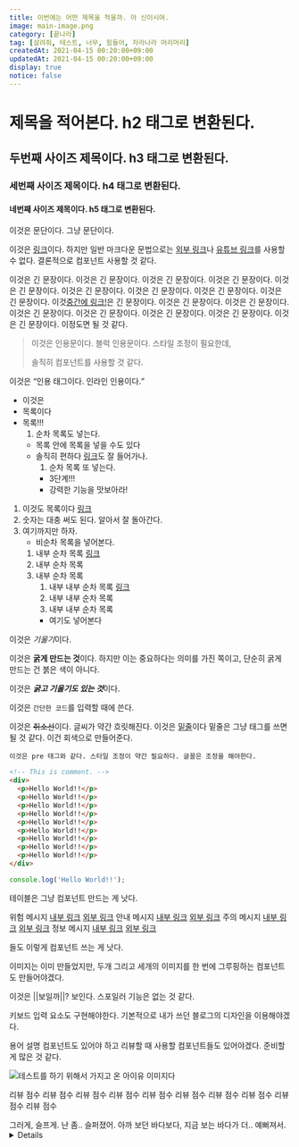```yaml
---
title: 이번에는 어떤 제목을 적을까. 아 신이시여.
image: main-image.png
category: [끝나라]
tag: [살려줘, 테스트, 너무, 힘들어, 자라나라 머리머리]
createdAt: 2021-04-15 00:20:00+09:00
updatedAt: 2021-04-15 00:20:00+09:00
display: true
notice: false
---
```



# 제목을 적어본다. h2 태그로 변환된다.

## 두번째 사이즈 제목이다. h3 태그로 변환된다.

### 세번째 사이즈 제목이다. h4 태그로 변환된다.

#### 네번째 사이즈 제목이다. h5 태그로 변환된다.

이것은 문단이다. 그냥 문단이다.

이것은 [링크](#)이다. 하지만 일반 마크다운 문법으로는 <A href='#' type='normal'>외부 링크</A>나 <A href='#' type='youtube'>유튜브 링크</A>를 사용할 수 없다. 결론적으로 컴포넌트 사용할 것 같다.

이것은 긴 문장이다. 이것은 긴 문장이다. 이것은 긴 문장이다. 이것은 긴 문장이다. 이것은 긴 문장이다. 이것은 긴 문장이다. 이것은 긴 문장이다. 이것은 긴 문장이다. 이것은 긴 문장이다. 이것<A href='#' type='normal'>중간에 링크!</A>은 긴 문장이다. 이것은 긴 문장이다. 이것은 긴 문장이다. 이것은 긴 문장이다. 이것은 긴 문장이다. 이것은 긴 문장이다. 이것은 긴 문장이다. 이것은 긴 문장이다. 이정도면 될 것 같다.

> 이것은 인용문이다. 블럭 인용문이다. 스타일 조정이 필요한데,
>
> 솔직히 컴포넌트를 사용할 것 같다.

이것은 <Q>인용 태그이다. 인라인 인용이다.</Q>

* 이것은
* 목록이다
* 목록!!!
    1. 순차 목록도 넣는다.
    * 목록 안에 목록을 넣을 수도 있다
    * 솔직히 편하다 <A type='blog' href='#'>링크</A>도 잘 들어가나.
        1. 순차 목록 또 넣는다.
        * 3단계!!!
        * 강력한 기능을 맛보아라!

1. 이것도 목록이다 <A type='youtube' href='#'>링크</A>
2. 숫자는 대충 써도 된다. 알아서 잘 돌아간다.
3. 여기까지만 하자.
    * 비순차 목록을 넣어본다.
    1. 내부 순차 목록 <A type='blog' href='#'>링크</A>
    2. 내부 순차 목록
    3. 내부 순차 목록
        1. 내부 내부 순차 목록 <A type='normal' href='#'>링크</A>
        1. 내부 내부 순차 목록
        1. 내부 내부 순차 목록
        * 여기도 넣어본다

이것은 *기울기*이다.

이것은 **굵게 만드는 것**이다. 하지만 이는 중요하다는 의미를 가진 쪽이고, 단순히 굵게 만드는 건 <Bold>붉은 색이 아니다.</Bold>

이것은 ***굵고 기울기도 있는 것***이다.

이것은 `간단한 코드`를 입력할 때에 쓴다.

이것은 ~~취소선~~이다. 글씨가 약간 흐릿해진다. 이것은 <u>밑줄</u>이다 밑줄은 그냥 태그를 쓰면 될 것 같다. <Gray>이건 회색으로 만들어준다.</Gray>

```text
이것은 pre 태그와 같다. 스타일 조정이 약간 필요하다. 글꼴은 조정을 해야한다.
```

```html
<!-- This is comment. -->
<div>
  <p>Hello World!!</p>
  <p>Hello World!!</p>
  <p>Hello World!!</p>
  <p>Hello World!!</p>
  <p>Hello World!!</p>
  <p>Hello World!!</p>
  <p>Hello World!!</p>
  <p>Hello World!!</p>
  <p>Hello World!!</p>
</div>
```

```javascript
console.log('Hello World!!');
```

테이블은 그냥 컴포넌트 만드는 게 낫다.

<Message color='red'>
  위험 메시지 <A type='blog' href='#'>내부 링크</A> <A type='normal' href='#'>외부 링크</A>
</Message>
<Message color='blue'>
  안내 메시지 <A type='blog' href='#'>내부 링크</A> <A type='normal' href='#'>외부 링크</A>
</Message>
<Message color='yellow'>
  주의 메시지 <A type='blog' href='#'>내부 링크</A> <A type='normal' href='#'>외부 링크</A>
</Message>
<Message color='green'>
  정보 메시지 <A type='blog' href='#'>내부 링크</A> <A type='normal' href='#'>외부 링크</A>
</Message>

들도 이렇게 컴포넌트 쓰는 게 낫다.

이미지는 이미 만들었지만, 두개 그리고 세개의 이미지를 한 번에 그루핑하는 컴포넌트도 만들어야겠다.

이것은 ||보일까||? 보인다. 스포일러 기능은 없는 것 같다.

키보드 입력 요소도 구현해야한다. 기본적으로 내가 쓰던 블로그의 디자인을 이용해야겠다.

용어 설명 컴포넌트도 있어야 하고 리뷰할 때 사용할 컴포넌트들도 있어야겠다. 준비할 게 많은 것 같다.

![테스트를 하기 위해서 가지고 온 아이유 이미지다](https://img4.yna.co.kr/photo/cms/2019/05/02/02/PCM20190502000402370_P2.jpg)

<Score score='0.5'>리뷰 점수</Score>
<Score score='1'>리뷰 점수</Score>
<Score score='1.5'>리뷰 점수</Score>
<Score score='2'>리뷰 점수</Score>
<Score score='2.5'>리뷰 점수</Score>
<Score score='3'>리뷰 점수</Score>
<Score score='3.5'>리뷰 점수</Score>
<Score score='4'>리뷰 점수</Score>
<Score score='4.5'>리뷰 점수</Score>
<Score score='5'>리뷰 점수</Score>

<Quote who='장만월(호텔 델루나)'>
  그러게, <Bold>슬프게.</Bold> 난 좀.. 슬퍼졌어. 아까 보던 바다보다, 지금 보는 바다가 더.. <Bold>예뻐져서.</Bold>
</Quote>

<Details>
  클릭하면 이 문구가 나타나요. <A href='/2021/2021-04-13-02-the-sixth-post' type='blog'>여섯번째 포스트</A>
</Details>